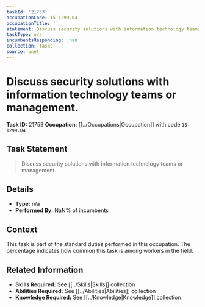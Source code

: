 ```yaml
---
taskId: '21753'
occupationCode: 15-1299.04
occupationTitle: ''
statement: Discuss security solutions with information technology teams or management.
taskType: n/a
incumbentsResponding: .nan
collection: Tasks
source: onet
---
```

# Discuss security solutions with information technology teams or management.

**Task ID:** 21753
**Occupation:** [[../Occupations|Occupation]] with code `15-1299.04`

## Task Statement

> Discuss security solutions with information technology teams or management.

## Details

- **Type:** n/a
- **Performed By:** NaN% of incumbents

## Context

This task is part of the standard duties performed in this occupation. The percentage indicates how common this task is among workers in the field.

## Related Information

- **Skills Required:** See [[../Skills|Skills]] collection
- **Abilities Required:** See [[../Abilities|Abilities]] collection
- **Knowledge Required:** See [[../Knowledge|Knowledge]] collection
